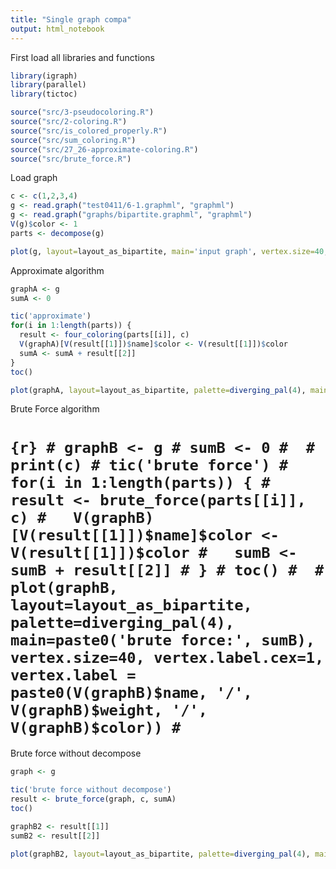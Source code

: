 ```yaml
---
title: "Single graph compa"
output: html_notebook
---
```


First load all libraries and functions

```r
library(igraph)
library(parallel)
library(tictoc)

source("src/3-pseudocoloring.R")
source("src/2-coloring.R")
source("src/is_colored_properly.R")
source("src/sum_coloring.R")
source("src/27_26-approximate-coloring.R")
source("src/brute_force.R")
```

Load graph

```r
c <- c(1,2,3,4)
g <- read.graph("test0411/6-1.graphml", "graphml")
g <- read.graph("graphs/bipartite.graphml", "graphml")
V(g)$color <- 1
parts <- decompose(g)

plot(g, layout=layout_as_bipartite, main='input graph', vertex.size=40, vertex.label.cex=1, vertex.label = paste(V(g)$name, '/', V(g)$weight))
```

Approximate algorithm

```r
graphA <- g
sumA <- 0

tic('approximate')
for(i in 1:length(parts)) {
  result <- four_coloring(parts[[i]], c)
  V(graphA)[V(result[[1]])$name]$color <- V(result[[1]])$color
  sumA <- sumA + result[[2]]
}
toc()

plot(graphA, layout=layout_as_bipartite, palette=diverging_pal(4), main=paste0('approximate:', sumA), vertex.size=40, vertex.label.cex=1, vertex.label = paste0(V(graphA)$name, '/', V(graphA)$weight, '/', V(graphA)$color))
```

Brute Force algorithm

# ```{r}
# graphB <- g
# sumB <- 0
# 
# print(c)
# tic('brute force')
# for(i in 1:length(parts)) {
#   result <- brute_force(parts[[i]], c)
#   V(graphB)[V(result[[1]])$name]$color <- V(result[[1]])$color
#   sumB <- sumB + result[[2]]
# }
# toc()
# 
# plot(graphB, layout=layout_as_bipartite, palette=diverging_pal(4), main=paste0('brute force:', sumB), vertex.size=40, vertex.label.cex=1, vertex.label = paste0(V(graphB)$name, '/', V(graphB)$weight, '/', V(graphB)$color))
# ```

Brute force without decompose

```r
graph <- g

tic('brute force without decompose')
result <- brute_force(graph, c, sumA)
toc()

graphB2 <- result[[1]]
sumB2 <- result[[2]]

plot(graphB2, layout=layout_as_bipartite, palette=diverging_pal(4), main=paste0('brute force:', sumB2), vertex.size=40, vertex.label.cex=1, vertex.label = paste0(V(graphB2)$name, '/', V(graphB2)$weight, '/', V(graphB2)$color))
```
